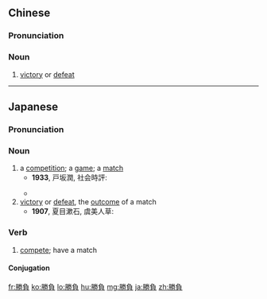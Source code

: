 {{also|胜负}}
==Chinese==
{{zh-forms|s=胜负}}

===Pronunciation===
{{zh-pron
|m=shèngfù
|c=sing3 fu6
|h=pfs=sṳn-fu
|mn=qz,xm:sèng-hù/tw,xm,zz:sèng-hū
|cat=n
}}

===Noun===
{{zh-noun}}

# [[victory]] or [[defeat]]

{{zh-cat|Antonymous}}

----

==Japanese==
{{ja-kanjitab|しょう|ぶ|yomi=o}}

===Pronunciation===
{{ja-pron|acc=a|y=o|しょうぶ}}

===Noun===
{{ja-noun|しょうぶ}}

# a [[competition]]; a [[game]]; a [[match]]
#* '''1933''', 戸坂潤, 社会時評:
#*: {{ja-usex|国%際%競%争に限らず、'''勝%負'''は機%会%均%等でなければならぬ。|^こく%さい% きょう%そう に かぎらず、 '''しょう%ぶ''' は き%かい% きん%とう で なければ ならぬ。|There must be equal opportunity in all '''games''', not only international competitions.}}
#* {{quote-book|genre=fiction||{{w|Gosho Aoyama}}|{{w|まじっく快斗|{{ruby|{{lang|ja|まじっく[快](かい)[斗](と)}}}}|lang=ja}}|trans-title={{w|Magic Kaito}}|location=Tokyo|publisher=Shogakukan|date=Mar 15 2007|isbn=978-4-09-121005-0|volume=4|chapter={{ruby|{{lang|ja|ゴールデン・アイの[巻](まき)【[前](ぜん)[編](ぺん)】}}}}|trans-chapter=Golden Eye [First Chapter]||108|{{ja-usex|私の名は黒猫…来る日%曜%２１%時…ホテルオーシャンでの君との'''勝%負'''が楽しみだ…|^わたし の な は ^シャ ^ノアール… ^きたる にち%よう% にじゅういち%-じ… ^ホテル ^オーシャン で の きみ との '''しょう%ぶ''' が たのしみ だ…|My name is Chat Noir… The upcoming Sunday at 21… I'm looking forward to the '''match''' with you at Hotel Ocean…}}|language=Japanese}}
# [[victory]] or [[defeat]], the [[outcome]] of a match
#* '''1907''', 夏目漱石, 虞美人草:
#*: {{ja-usex|'''勝%負'''はすでについた。|'''しょう%ぶ''' は すで に ついた。|The '''outcome''' was already decided.}}

===Verb===
{{ja-verb-suru|tr=intrans|しょうぶ}}

# [[compete]]; have a match

====Conjugation====
{{ja-suru|しょうぶ}}

[[fr:勝負]]
[[ko:勝負]]
[[lo:勝負]]
[[hu:勝負]]
[[mg:勝負]]
[[ja:勝負]]
[[zh:勝負]]